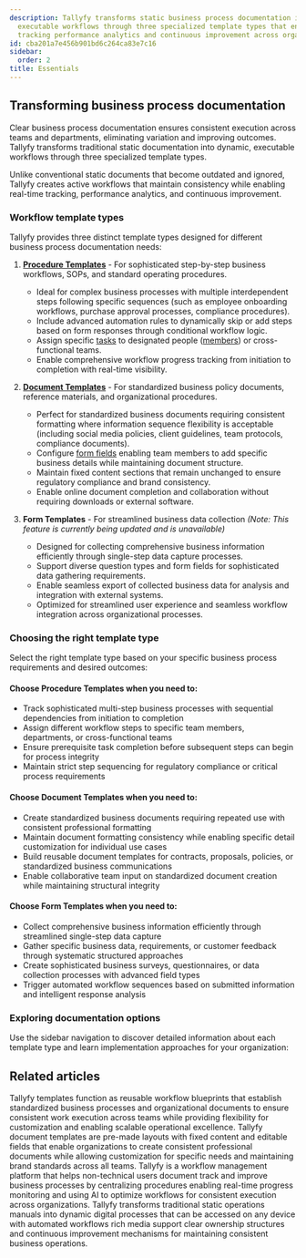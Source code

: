 ```yaml
---
description: Tallyfy transforms static business process documentation into dynamic
  executable workflows through three specialized template types that enable real-time
  tracking performance analytics and continuous improvement across organizations.
id: cba201a7e456b901bd6c264ca83e7c16
sidebar:
  order: 2
title: Essentials
---
```


## Transforming business process documentation

Clear business process documentation ensures consistent execution across teams and departments, eliminating variation and improving outcomes. Tallyfy transforms traditional static documentation into dynamic, executable workflows through three specialized template types.

Unlike conventional static documents that become outdated and ignored, Tallyfy creates active workflows that maintain consistency while enabling real-time tracking, performance analytics, and continuous improvement.

### Workflow template types

Tallyfy provides three distinct template types designed for different business process documentation needs:

1. **[Procedure Templates](/products/pro/documenting/templates/)** - For sophisticated step-by-step business workflows, SOPs, and standard operating procedures.
   - Ideal for complex business processes with multiple interdependent steps following specific sequences (such as employee onboarding workflows, purchase approval processes, compliance procedures).
   - Include advanced automation rules to dynamically skip or add steps based on form responses through conditional workflow logic.
   - Assign specific [tasks](/products/pro/tracking-and-tasks/tasks/) to designated people ([members](/products/pro/documenting/members/)) or cross-functional teams.
   - Enable comprehensive workflow progress tracking from initiation to completion with real-time visibility.

2. **[Document Templates](/products/pro/documenting/documents/)** - For standardized business policy documents, reference materials, and organizational procedures.
   - Perfect for standardized business documents requiring consistent formatting where information sequence flexibility is acceptable (including social media policies, client guidelines, team protocols, compliance documents).
   - Configure [form fields](/products/pro/tracking-and-tasks/tasks/what-are-form-fields-in-tallyfy/) enabling team members to add specific business details while maintaining document structure.
   - Maintain fixed content sections that remain unchanged to ensure regulatory compliance and brand consistency.
   - Enable online document completion and collaboration without requiring downloads or external software.

3. **Form Templates** - For streamlined business data collection *(Note: This feature is currently being updated and is unavailable)*
   - Designed for collecting comprehensive business information efficiently through single-step data capture processes.
   - Support diverse question types and form fields for sophisticated data gathering requirements.
   - Enable seamless export of collected business data for analysis and integration with external systems.
   - Optimized for streamlined user experience and seamless workflow integration across organizational processes.

### Choosing the right template type

Select the right template type based on your specific business process requirements and desired outcomes:

#### Choose Procedure Templates when you need to:
  - Track sophisticated multi-step business processes with sequential dependencies from initiation to completion
  - Assign different workflow steps to specific team members, departments, or cross-functional teams
  - Ensure prerequisite task completion before subsequent steps can begin for process integrity
  - Maintain strict step sequencing for regulatory compliance or critical process requirements

#### Choose Document Templates when you need to:
  - Create standardized business documents requiring repeated use with consistent professional formatting
  - Maintain document formatting consistency while enabling specific detail customization for individual use cases
  - Build reusable document templates for contracts, proposals, policies, or standardized business communications
  - Enable collaborative team input on standardized document creation while maintaining structural integrity

#### Choose Form Templates when you need to:
  - Collect comprehensive business information efficiently through streamlined single-step data capture
  - Gather specific business data, requirements, or customer feedback through systematic structured approaches
  - Create sophisticated business surveys, questionnaires, or data collection processes with advanced field types
  - Trigger automated workflow sequences based on submitted information and intelligent response analysis

### Exploring documentation options

Use the sidebar navigation to discover detailed information about each template type and learn implementation approaches for your organization:


<PageTree />


## Related articles
<CardGrid>
<LinkTitleCard header="<b>Documenting > Templates</b>" href="/products/pro/documenting/templates/" > Tallyfy templates function as reusable workflow blueprints that establish standardized business processes and organizational documents to ensure consistent work execution across teams while providing flexibility for customization and enabling scalable operational excellence. </LinkTitleCard>
<LinkTitleCard header="<b>Documenting > Documents</b>" href="/products/pro/documenting/documents/" > Tallyfy document templates are pre-made layouts with fixed content and editable fields that enable organizations to create consistent professional documents while allowing customization for specific needs and maintaining brand standards across all teams. </LinkTitleCard>
<LinkTitleCard header="<b>Introduction</b>" href="/products/pro/" > Tallyfy is a workflow management platform that helps non-technical users document track and improve business processes by centralizing procedures enabling real-time progress monitoring and using AI to optimize workflows for consistent execution across organizations. </LinkTitleCard>
<LinkTitleCard header="<b>How To > Build an effective operations manual</b>" href="/products/pro/tutorials/how-to/build-effective-operations-manual/" > Tallyfy transforms traditional static operations manuals into dynamic digital processes that can be accessed on any device with automated workflows rich media support clear ownership structures and continuous improvement mechanisms for maintaining consistent business operations. </LinkTitleCard>
</CardGrid>